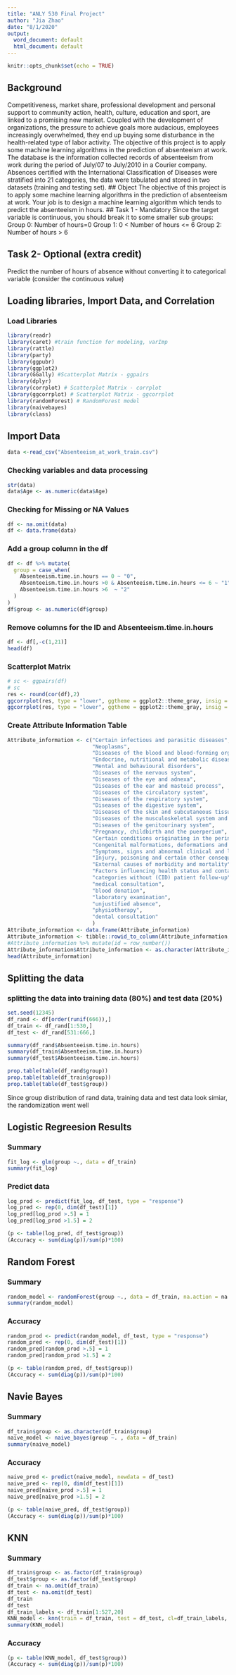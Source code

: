 ```yaml
---
title: "ANLY 530 Final Project"
author: "Jia Zhao"
date: "8/1/2020"
output:
  word_document: default
  html_document: default
---
```


```r
knitr::opts_chunk$set(echo = TRUE)
```

## Background
Competitiveness, market share, professional development and personal support to community action, health, culture, education and sport, are linked to a promising new market. Coupled with the development of organizations, the pressure to achieve goals more audacious, employees increasingly overwhelmed, they end up buying some disturbance in the health-related type of labor activity. The objective of this project is to apply some machine learning algorithms in the prediction of absenteeism at work. The database is the information collected records of absenteeism from work during the period of July/07 to July/2010 in a Courier company. Absences certified with the International Classification of Diseases were stratified into 21 categories, the data were tabulated and stored in two datasets (training and testing set).
## Object 
The objective of this project is to apply some machine learning algorithms in the prediction of absenteeism at work.
Your job is to design a machine learning algorithm which tends to predict the absenteeism in hours.
## Task 1 - Mandatory
Since the target variable is continuous, you should break it to some smaller sub groups:
Group 0: Number of hours=0
Group 1: 0 < Number of hours <= 6
Group 2: Number of hours > 6

## Task 2- Optional (extra credit)
Predict the number of hours of absence without converting it to categorical variable (consider the continuous value)


## Loading libraries, Import Data, and Correlation {.tabset}

### Load Libraries
```r
library(readr)
library(caret) #train function for modeling, varImp
library(rattle)
library(party)
library(ggpubr)
library(ggplot2)
library(GGally) #Scatterplot Matrix - ggpairs
library(dplyr)
library(corrplot) # Scatterplot Matrix - corrplot
library(ggcorrplot) # Scatterplot Matrix - ggcorrplot
library(randomForest) # RandomForest model
library(naivebayes)
library(class)

```

## Import Data 

```r
data <-read_csv("Absenteeism_at_work_train.csv")
```

### Checking variables and data processing
```r
str(data)
data$Age <- as.numeric(data$Age)
```

### Checking for Missing or NA Values
```r
df <- na.omit(data)
df <- data.frame(data)
```

### Add a group column in the df
```r
df <- df %>% mutate(
  group = case_when(
    Absenteeism.time.in.hours == 0 ~ "0",
    Absenteeism.time.in.hours >0 & Absenteeism.time.in.hours <= 6 ~ "1",
    Absenteeism.time.in.hours >6  ~ "2"
  )
)
df$group <- as.numeric(df$group)
```


### Remove columns for the ID and Absenteeism.time.in.hours
```r
df <- df[,-c(1,21)]
head(df)

```

### Scatterplot Matrix
```r
# sc <- ggpairs(df)
# sc
res <- round(cor(df),2)
ggcorrplot(res, type = "lower", ggtheme = ggplot2::theme_gray, insig = "blank", lab =TRUE) #NAs also appear if there are attributes with zero variance (with all elements equal)
ggcorrplot(res, type = "lower", ggtheme = ggplot2::theme_gray, insig = "blank", lab =FALSE) #NAs also appear if there are attributes with zero variance (with all elements equal)

```


### Create Attribute Information Table
```r
Attribute_information <- c("Certain infectious and parasitic diseases",
                           "Neoplasms",
                           "Diseases of the blood and blood-forming organs and certain disorders involving the immune mechanism",
                           "Endocrine, nutritional and metabolic diseases",
                           "Mental and behavioural disorders",
                           "Diseases of the nervous system",
                           "Diseases of the eye and adnexa",
                           "Diseases of the ear and mastoid process",
                           "Diseases of the circulatory system",
                           "Diseases of the respiratory system",
                           "Diseases of the digestive system",
                           "Diseases of the skin and subcutaneous tissue",
                           "Diseases of the musculoskeletal system and connective tissue",
                           "Diseases of the genitourinary system",
                           "Pregnancy, childbirth and the puerperium",
                           "Certain conditions originating in the perinatal period",
                           "Congenital malformations, deformations and chromosomal abnormalities",
                           "Symptoms, signs and abnormal clinical and laboratory findings, not elsewhere classified",
                           "Injury, poisoning and certain other consequences of external causes",
                           "External causes of morbidity and mortality",
                           "Factors influencing health status and contact with health services",
                           "categories without (CID) patient follow-up",
                           "medical consultation",
                           "blood donation",
                           "laboratory examination",
                           "unjustified absence",
                           "physiotherapy",
                           "dental consultation"
                           )
Attribute_information <- data.frame(Attribute_information)
Attribute_information <- tibble::rowid_to_column(Attribute_information, "ID")
#Attribute_information %>% mutate(id = row_number())
Attribute_information$Attribute_information <- as.character(Attribute_information$Attribute_information)
head(Attribute_information)
```

## Splitting the data

### splitting the data into training data (80%) and test data (20%)
```r
set.seed(12345)
df_rand <- df[order(runif(666)),]
df_train <- df_rand[1:530,]
df_test <- df_rand[531:666,]

summary(df_rand$Absenteeism.time.in.hours)
summary(df_train$Absenteeism.time.in.hours)
summary(df_test$Absenteeism.time.in.hours)

prop.table(table(df_rand$group))
prop.table(table(df_train$group))
prop.table(table(df_test$group))
```
Since group distribution of rand data, training data and test data look simiar, the randomization went well

## Logistic Regreesion Results

### Summary
```r
fit_log <- glm(group ~., data = df_train)
summary(fit_log)
``` 

### Predict data 
```r
log_prod <- predict(fit_log, df_test, type = "response")
log_pred <- rep(0, dim(df_test)[1])
log_pred[log_prod >.5] = 1
log_pred[log_prod >1.5] = 2

(p <- table(log_pred, df_test$group))
(Accuracy <- sum(diag(p))/sum(p)*100)
```

## Random Forest

### Summary
```r
random_model <- randomForest(group ~., data = df_train, na.action = na.exclude, ntree = 100, proximity = T)
summary(random_model)
```

### Accuracy
```r
random_prod <- predict(random_model, df_test, type = "response")
random_pred <- rep(0, dim(df_test)[1])
random_pred[random_prod >.5] = 1
random_pred[random_prod >1.5] = 2

(p <- table(random_pred, df_test$group))
(Accuracy <- sum(diag(p))/sum(p)*100)

```

## Navie Bayes

### Summary
```r
df_train$group <- as.character(df_train$group)
naive_model <- naive_bayes(group ~. , data = df_train) 
summary(naive_model)
```

### Accuracy
```r
naive_prod <- predict(naive_model, newdata = df_test)
naive_pred <- rep(0, dim(df_test)[1])
naive_pred[naive_prod >.5] = 1
naive_pred[naive_prod >1.5] = 2

(p <- table(naive_pred, df_test$group))
(Accuracy <- sum(diag(p))/sum(p)*100)
```
## KNN

### Summary
```r
df_train$group <- as.factor(df_train$group)
df_test$group <- as.factor(df_test$group)
df_train <- na.omit(df_train)
df_test <- na.omit(df_test)
df_train
df_test
df_train_labels <- df_train[1:527,20]
KNN_model <- knn(train = df_train, test = df_test, cl=df_train_labels, k = 13)
summary(KNN_model)
```
### Accuracy
```r
(p <- table(KNN_model, df_test$group))
(Accuracy <- sum(diag(p))/sum(p)*100)
```